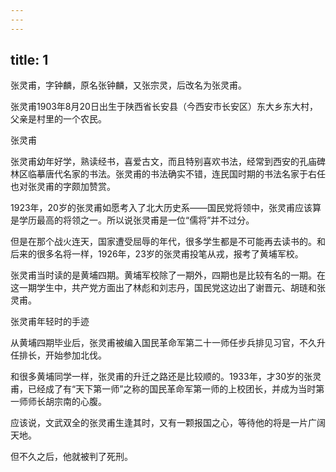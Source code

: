 ```yaml
---
---
---
```

title: 1
---



张灵甫，字钟麟，原名张钟麟，又张宗灵，后改名为张灵甫。

张灵甫1903年8月20日出生于陕西省长安县（今西安市长安区）东大乡东大村，父亲是村里的一个农民。

张灵甫



张灵甫幼年好学，熟读经书，喜爱古文，而且特别喜欢书法，经常到西安的孔庙碑林区临摹唐代名家的书法。张灵甫的书法确实不错，连民国时期的书法名家于右任也对张灵甫的字颇加赞赏。

1923年，20岁的张灵甫如愿考入了北大历史系——国民党将领中，张灵甫应该算是学历最高的将领之一。所以说张灵甫是一位“儒将”并不过分。

但是在那个战火连天，国家遭受屈辱的年代，很多学生都是不可能再去读书的。和后来的很多名将一样，1926年，23岁的张灵甫投笔从戎，报考了黄埔军校。

张灵甫当时读的是黄埔四期。黄埔军校除了一期外，四期也是比较有名的一期。在这一期学生中，共产党方面出了林彪和刘志丹，国民党这边出了谢晋元、胡琏和张灵甫。

张灵甫年轻时的手迹



从黄埔四期毕业后，张灵甫被编入国民革命军第二十一师任步兵排见习官，不久升任排长，开始参加北伐。

和很多黄埔同学一样，张灵甫的升迁之路还是比较顺的。1933年，才30岁的张灵甫，已经成了有“天下第一师”之称的国民革命军第一师的上校团长，并成为当时第一师师长胡宗南的心腹。

应该说，文武双全的张灵甫生逢其时，又有一颗报国之心，等待他的将是一片广阔天地。

但不久之后，他就被判了死刑。